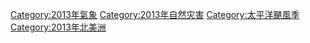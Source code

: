[[Category:2013年氣象|Category:2013年氣象]]
[[Category:2013年自然灾害|Category:2013年自然灾害]]
[[Category:太平洋颶風季|Category:太平洋颶風季]]
[[Category:2013年北美洲|Category:2013年北美洲]]